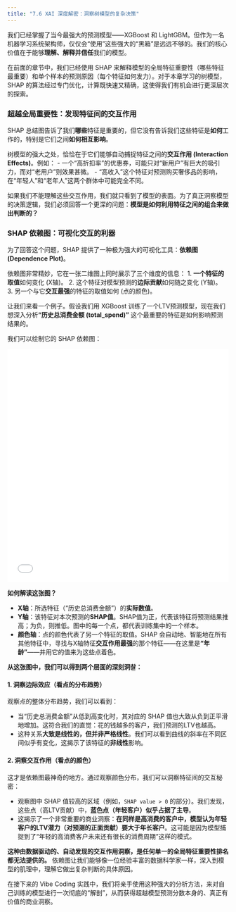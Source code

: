 ```yaml
---
title: "7.6 XAI 深度解密：洞察树模型的复杂决策"
---
```


我们已经掌握了当今最强大的预测模型——XGBoost 和 LightGBM。但作为一名机器学习系统架构师，仅仅会“使用”这些强大的“黑箱”是远远不够的。我们的核心价值在于能够**理解、解释并信任**我们的模型。

在前面的章节中，我们已经使用 SHAP 来解释模型的全局特征重要性（哪些特征最重要）和单个样本的预测原因（每个特征如何发力）。对于本章学习的树模型，SHAP 的算法经过专门优化，计算既快速又精确，这使得我们有机会进行更深层次的探索。

### 超越全局重要性：发现特征间的交互作用

SHAP 总结图告诉了我们**哪些**特征是重要的，但它没有告诉我们这些特征是**如何**工作的，特别是它们之间**如何相互影响**。

树模型的强大之处，恰恰在于它们能够自动捕捉特征之间的**交互作用 (Interaction Effects)**。例如：
-   一个“高折扣率”的优惠券，可能只对“新用户”有巨大的吸引力，而对“老用户”则效果甚微。
-   “高收入”这个特征对预测购买奢侈品的影响，在“年轻人”和“老年人”这两个群体中可能完全不同。

如果我们不能理解这些交互作用，我们就只看到了模型的表面。为了真正洞察模型的决策逻辑，我们必须回答一个更深的问题：**模型是如何利用特征之间的组合来做出判断的？**

### SHAP 依赖图：可视化交互的利器

为了回答这个问题，SHAP 提供了一种极为强大的可视化工具：**依赖图 (Dependence Plot)**。

依赖图非常精妙，它在一张二维图上同时展示了三个维度的信息：
1.  **一个特征的取值**如何变化 (X轴)。
2.  这个特征对模型预测的**边际贡献**如何随之变化 (Y轴)。
3.  另一个与它**交互最强**的特征的取值如何 (点的颜色)。

让我们来看一个例子。假设我们用 XGBoost 训练了一个LTV预测模型，现在我们想深入分析**“历史总消费金额 (total_spend)”** 这个最重要的特征是如何影响预测结果的。

我们可以绘制它的 SHAP 依赖图：

<iframe src="../assets/ch07/shap_dependence_total_spend_age_simple.html" width="100%" height="530" frameborder="0"></iframe>

**如何解读这张图？**

-   **X轴**：所选特征（“历史总消费金额”）的**实际数值**。
-   **Y轴**：该特征对本次预测的**SHAP值**。SHAP值为正，代表该特征将预测结果推高；为负，则推低。图中的每一个点，都代表训练集中的一个样本。
-   **颜色轴**：点的颜色代表了另一个特征的取值。SHAP 会自动地、智能地在所有其他特征中，寻找与X轴特征**交互作用最强**的那个特征——在这里是**“年龄”**——并用它的值来为这些点着色。

**从这张图中，我们可以得到两个层面的深刻洞찰：**

#### 1. 洞察边际效应（看点的分布趋势）
观察点的整体分布趋势，我们可以看到：

-   当“历史总消费金额”从低到高变化时，其对应的 SHAP 值也大致从负到正平滑地增加。这符合我们的直觉：花的钱越多的客户，我们预测的LTV也越高。
-   这种关系**大致是线性的，但并非严格线性**。我们可以看到曲线的斜率在不同区间似乎有变化，这揭示了该特征的**非线性**影响。

#### 2. 洞察交互作用（看点的颜色）
这才是依赖图最神奇的地方。通过观察颜色分布，我们可以洞察特征间的交互秘密：

-   观察图中 SHAP 值较高的区域（例如，`SHAP value > 0` 的部分）。我们发现，这些点（高LTV贡献）中，**蓝色点（年轻客户）似乎占据了主导**。
-   这揭示了一个非常重要的商业洞察：**在同样是高消费的客户中，模型认为年轻客户的LTV潜力（对预测的正面贡献）要大于年长客户**。这可能是因为模型捕捉到了“年轻的高消费客户未来还有很长的消费周期”这样的模式。

**这种由数据驱动的、自动发现的交互作用洞察，是任何单一的全局特征重要性排名都无法提供的。** 依赖图让我们能够像一位经验丰富的数据科学家一样，深入到模型的肌理中，理解它做出复杂判断的具体原因。

在接下来的 Vibe Coding 实践中，我们将亲手使用这种强大的分析方法，来对自己训练的模型进行一次彻底的“解剖”，从而获得超越模型预测分数本身的、真正有价值的商业洞察。
